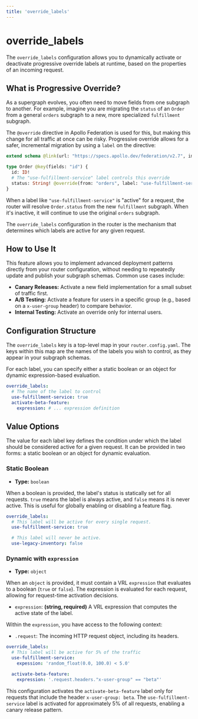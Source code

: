 ```yaml
---
title: 'override_labels'
---
```


# override_labels

The `override_labels` configuration allows you to dynamically activate or deactivate progressive
override labels at runtime, based on the properties of an incoming request.

## What is Progressive Override?

As a supergraph evolves, you often need to move fields from one subgraph to another. For example,
imagine you are migrating the `status` of an `Order` from a general `orders` subgraph to a new, more
specialized `fulfillment` subgraph.

The `@override` directive in Apollo Federation is used for this, but making this change for all
traffic at once can be risky. Progressive override allows for a safer, incremental migration by
using a `label` on the directive:

```graphql filename="fulfillment-subgraph.graphql"
extend schema @link(url: "https://specs.apollo.dev/federation/v2.7", import: ["@key", "@override"])

type Order @key(fields: "id") {
  id: ID!
  # The "use-fulfillment-service" label controls this override
  status: String! @override(from: "orders", label: "use-fulfillment-service")
}
```

When a label like `"use-fulfillment-service"` is "active" for a request, the router will resolve
`Order.status` from the new `fulfillment` subgraph. When it's inactive, it will continue to use the
original `orders` subgraph.

The `override_labels` configuration in the router is the mechanism that determines which labels are
active for any given request.

## How to Use It

This feature allows you to implement advanced deployment patterns directly from your router
configuration, without needing to repeatedly update and publish your subgraph schemas. Common use
cases include:

- **Canary Releases:** Activate a new field implementation for a small subset of traffic first.
- **A/B Testing:** Activate a feature for users in a specific group (e.g., based on a `x-user-group`
  header) to compare behavior.
- **Internal Testing:** Activate an override only for internal users.

## Configuration Structure

The `override_labels` key is a top-level map in your `router.config.yaml`. The keys within this map
are the names of the labels you wish to control, as they appear in your subgraph schemas.

For each label, you can specify either a static boolean or an object for dynamic expression-based
evaluation.

```yaml
override_labels:
  # The name of the label to control
  use-fulfillment-service: true
  activate-beta-feature:
    expression: # ... expression definition
```

## Value Options

The value for each label key defines the condition under which the label should be considered active
for a given request. It can be provided in two forms: a static boolean or an object for dynamic
evaluation.

### Static Boolean

- **Type:** `boolean`

When a boolean is provided, the label's status is statically set for all requests. `true` means the
label is always active, and `false` means it is never active. This is useful for globally enabling
or disabling a feature flag.

```yaml
override_labels:
  # This label will be active for every single request.
  use-fulfillment-service: true

  # This label will never be active.
  use-legacy-inventory: false
```

### Dynamic with `expression`

- **Type:** `object`

When an `object` is provided, it must contain a VRL `expression` that evaluates to a boolean (`true`
or `false`). The expression is evaluated for each request, allowing for request-time activation
decisions.

- `expression`: **(string, required)** A VRL expression that computes the active state of the label.

Within the `expression`, you have access to the following context:

- `.request`: The incoming HTTP request object, including its headers.

```yaml
override_labels:
  # This label will be active for 5% of the traffic
  use-fulfillment-service:
    expession: 'random_float(0.0, 100.0) < 5.0'

  activate-beta-feature:
    expression: '.request.headers."x-user-group" == "beta"'
```

This configuration activates the `activate-beta-feature` label only for requests that include the
header `x-user-group: beta`. The `use-fulfillment-service` label is activated for approximately 5%
of all requests, enabling a canary release pattern.
